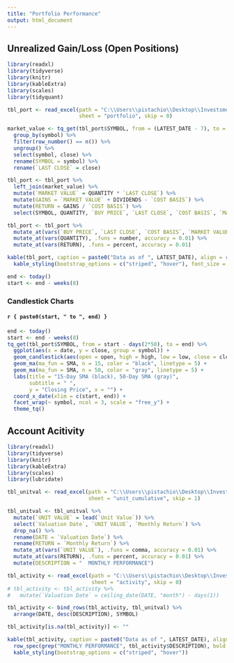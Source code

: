 ```yaml
---
title: "Portfolio Performance"
output: html_document
---
```


## Unrealized Gain/Loss (Open Positions)

```r
library(readxl)
library(tidyverse)
library(knitr)
library(kableExtra)
library(scales)
library(tidyquant)

tbl_port <- read_excel(path = "C:\\Users\\pistachio\\Desktop\\Investsment Club\\BaSIC_valuations.xlsx",
                       sheet = "portfolio", skip = 0)

market_value <- tq_get(tbl_port$SYMBOL, from = (LATEST_DATE - 7), to = LATEST_DATE + 1) %>%
  group_by(symbol) %>%
  filter(row_number() == n()) %>%
  ungroup() %>%
  select(symbol, close) %>%
  rename(SYMBOL = symbol) %>%
  rename(`LAST CLOSE` = close) 

tbl_port <- tbl_port %>% 
  left_join(market_value) %>%
  mutate(`MARKET VALUE` = QUANTITY * `LAST CLOSE`) %>%
  mutate(GAINS = `MARKET VALUE` + DIVIDENDS - `COST BASIS`) %>%
  mutate(RETURN = GAINS / `COST BASIS`) %>%
  select(SYMBOL, QUANTITY, `BUY PRICE`, `LAST CLOSE`, `COST BASIS`, `MARKET VALUE`, DIVIDENDS, GAINS, RETURN)

tbl_port <- tbl_port %>%
  mutate_at(vars(`BUY PRICE`, `LAST CLOSE`, `COST BASIS`, `MARKET VALUE`, DIVIDENDS, GAINS), dollar) %>%
  mutate_at(vars(QUANTITY), .funs = number, accuracy = 0.01) %>%
  mutate_at(vars(RETURN), .funs = percent, accuracy = 0.01)

kable(tbl_port, caption = paste0("Data as of ", LATEST_DATE), align = rep('r', ncol(tbl_port))) %>%
  kable_styling(bootstrap_options = c("striped", "hover"), font_size = 13)
```


```r
end <- today()
start <- end - weeks(8)
```


### Candlestick Charts

#### `r { paste0(start, " to ", end) }`

```r
end <- today()
start <- end - weeks(8)
tq_get(tbl_port$SYMBOL, from = start - days(2*50), to = end) %>%
  ggplot(aes(x = date, y = close, group = symbol)) +
  geom_candlestick(aes(open = open, high = high, low = low, close = close)) +
  geom_ma(ma_fun = SMA, n = 15, color = "black", linetype = 5) +
  geom_ma(ma_fun = SMA, n = 50, color = "gray", linetype = 5) +
  labs(title = "15-Day SMA (black), 50-Day SMA (gray)", 
       subtitle = " ",
       y = "Closing Price", x = "") + 
  coord_x_date(xlim = c(start, end)) +
  facet_wrap(~ symbol, ncol = 3, scale = "free_y") + 
  theme_tq()

```


## Account Acitivity

```r
library(readxl)
library(tidyverse)
library(knitr)
library(kableExtra)
library(scales)
library(lubridate)

tbl_unitval <- read_excel(path = "C:\\Users\\pistachio\\Desktop\\Investsment Club\\BaSIC_valuations.xlsx",
                          sheet = "unit_cumulative", skip = 1)  

tbl_unitval <- tbl_unitval %>% 
  mutate(`UNIT VALUE` = lead(`Unit Value`)) %>%
  select(`Valuation Date`, `UNIT VALUE`, `Monthly Return`) %>%
  drop_na() %>%
  rename(DATE = `Valuation Date`) %>%
  rename(RETURN = `Monthly Return`) %>%
  mutate_at(vars(`UNIT VALUE`), .funs = comma, accuracy = 0.01) %>%
  mutate_at(vars(RETURN), .funs = percent, accuracy = 0.01) %>%
  mutate(DESCRIPTION = "  MONTHLY PERFORMANCE")

tbl_activity <- read_excel(path = "C:\\Users\\pistachio\\Desktop\\Investsment Club\\BaSIC_valuations.xlsx",
                           sheet = "activity", skip = 0)
# tbl_activity <- tbl_activity %>% 
#   mutate(`Valuation Date` = ceiling_date(DATE, "month") - days(1))

tbl_activity <- bind_rows(tbl_activity, tbl_unitval) %>%
  arrange(DATE, desc(DESCRIPTION), SYMBOL)

tbl_activity[is.na(tbl_activity)] <- ""

kable(tbl_activity, caption = paste0("Data as of ", LATEST_DATE), align = c('l','l','l','r','r')) %>%
  row_spec(grep("MONTHLY PERFORMANCE", tbl_activity$DESCRIPTION), bold = T, color = "white", background = "#2C3E50") %>%
  kable_styling(bootstrap_options = c("striped", "hover"))

```
